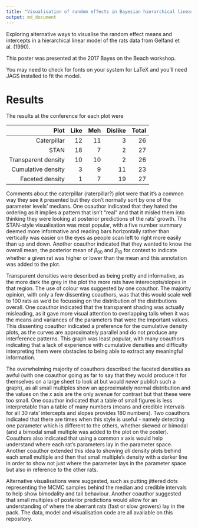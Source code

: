 ---
title: "Visualisation of random effects in Bayesian hierarchical linear models"
output: md_document
---

Exploring alternative ways to visualise the random effect means and intercepts in a hierarchical linear model of the rats data from Gelfand et al. (1990).

This poster was presented at the 2017 Bayes on the Beach workshop.

You may need to check for fonts on your system for LaTeX and you'll need JAGS installed to fit the model.

# Results

The results at the conference for each plot were

| Plot  |     Like |  Meh | Dislike | Total |
|------:|---------:|-----:|--------:|------:|
| Caterpillar | 12 | 11  | 3 | 26 |
| STAN | 18 | 7 | 2 | 27 |
| Transparent density | 10 | 10 | 2 | 26 |
| Cumulative density | 3 | 9 | 11 | 23 | 
| Faceted density | 1 | 7 | 19 | 27 |

Comments about the caterpillar (raterpillar?) plot were that it's a common way they see it presented but they don't normally sort by one of the parameter levels' medians. One coauthor indicated that they hated the ordering as it implies a pattern that isn't "real" and that it misled them into thinking they were looking at posterior predictions of the rats' growth. The STAN-style visualisation was most popular, with a five number summary deemed more informative and reading bars horizontally rather than vertically was easier on the eyes as people scan left to right more easily than up and down. Another coauthor indicated that they wanted to know the overall mean, the posterior mean of $\beta_{00}$ and $\beta_{10}$ for context to indicate whether a given rat was higher or lower than the mean and this annotation was added to the plot.

Transparent densities were described as being pretty and informative, as the more dark the grey in the plot the more rats have interecepts/slopes in that region. The use of colour was suggested by one coauthor. The majority opinion, with only a few dissenting coauthors, was that this would scale well to 100 rats as we'd be focussing on the distribution of the distributions overall. One coauthor indicated that the transparent shading was actually misleading, as it gave more visual attention to overlapping tails when it was the means and variances of the parameters that were the important values. This dissenting coauthor indicated a preference for the cumulative density plots, as the curves are approximately parallel and do not produce any interference patterns. This graph was least popular, with many coauthors indicating that a lack of experience with cumulative densities and difficulty interpreting them were obstacles to being able to extract any meaningful information.

The overwhelming majority of coauthors described the faceted densities as awful (with one coauthor going as far to say that they would produce it for themselves on a large sheet to look at but would _never_ publish such a graph), as all small multiples show an approximately normal distribution and the values on the $x$ axis are the only avenue for contrast but that these were too small. One coauthor indicated that a table of small figures is less interpretable than a table of many numbers (means and credible intervals for all 30 rats' intercepts and slopes provides 180 numbers). Two coauthors indicated that there are times when this style is useful - namely detecting one parameter which is different to the others, whether skewed or bimodal (and a bimodal small multiple was added to the plot on the poster). Coauthors also indicated that using a common $x$ axis would help understand where each rat's parameters lay in the parameter space. Another coauthor extended this idea to showing _all_ density plots behind each small multiple and then that small multiple's density with a darker line in order to show not just where the parameter lays in the parameter space but also in reference to the other rats.

Alternative visualisations were suggested, such as putting jittered dots representing the MCMC samples behind the median and credible intervals to help show bimodality and tail behaviour. Another coauthor suggested that small multiples of posterior predictions would allow for an understanding of where the aberrant rats (fast or slow growers) lay in the pack. The data, model and visualisation code are all available on this repository.